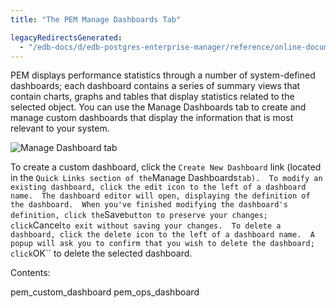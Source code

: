 ```yaml
---
title: "The PEM Manage Dashboards Tab"

legacyRedirectsGenerated:
  - "/edb-docs/d/edb-postgres-enterprise-manager/reference/online-documentation/8.0/pem_manage_dashboards.html"
---
```


<div id="pem_manage_dashboards" class="registered_link"></div>

PEM displays performance statistics through a number of system-defined dashboards; each dashboard contains a series of summary views that contain charts, graphs and tables that display statistics related to the selected object. You can use the Manage Dashboards tab to create and manage custom dashboards that display the information that is most relevant to your system.

![Manage Dashboard tab](../../images/pem_manage_dashboards_tab.png)

To create a custom dashboard, click the `Create New Dashboard` link (located in the `Quick Links section of the`Manage Dashboards`tab).  To modify an existing dashboard, click the edit icon to the left of a dashboard name.  The dashboard editor will open, displaying the definition of the dashboard.  When you've finished modifying the dashboard's definition, click the`Save`button to preserve your changes; click`Cancel`to exit without saving your changes.  To delete a dashboard, click the delete icon to the left of a dashboard name.  A popup will ask you to confirm that you wish to delete the dashboard; click`OK\`\` to delete the selected dashboard.

Contents:

<div class="toctree" maxdepth="2">

pem_custom_dashboard pem_ops_dashboard

</div>
